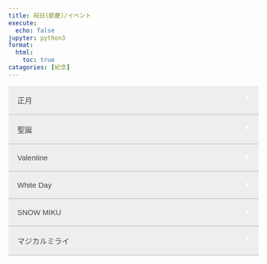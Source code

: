 ```yaml
---
title: 祝日(節慶)/イベント
execute:
  echo: false
jupyter: python3
format:
  html:
    toc: true
catagories: [紀念]
---
```


<button type="button" class="collapsible">正月</button>
<div class="coll-content">

```python

#!/usr/bin/env python
# coding: utf-8


import snscrape.modules.twitter as sntwitter
import pandas as pd
from IPython.display import display, HTML
import markdown


tweets_list = []   #Twitterフォロワー

# Using TwitterSearchScraper to scrape data and append tweets to list

for i,tweet in enumerate(sntwitter.TwitterSearchScraper('from:@pj_sekai あけましておめでとう').get_items()):
    tweets_list.append(tweet.url)

for i in range(len(tweets_list)):
    display(HTML('<h6 id="Header'+str(i+1)+'"></h6><br><blockquote class="twitter-tweet" style="height:50px"><a href="'+tweets_list[i]+'"></a></blockquote> <script async src="https://platform.twitter.com/widgets.js" charset="utf-8"></script>'))

```
</div>

<button type="button" class="collapsible">聖誕</button>
<div class="coll-content">

```python

#!/usr/bin/env python
# coding: utf-8


import snscrape.modules.twitter as sntwitter
import pandas as pd
from IPython.display import display, HTML
import markdown


tweets_list = []   #聖誕

# Using TwitterSearchScraper to scrape data and append tweets to list

for i,tweet in enumerate(sntwitter.TwitterSearchScraper('from:@pj_sekai #MerryChristmas -配布 -ゲーム').get_items()):
    tweets_list.append(tweet.url)

for i in range(len(tweets_list)):
    display(HTML('<h6 id="Header'+str(i+1)+'"></h6><br><blockquote class="twitter-tweet" style="height:50px"><a href="'+tweets_list[i]+'"></a></blockquote> <script async src="https://platform.twitter.com/widgets.js" charset="utf-8"></script>'))

```
</div>

<button type="button" class="collapsible">Valentine</button>
<div class="coll-content">

```python

#!/usr/bin/env python
# coding: utf-8


import snscrape.modules.twitter as sntwitter
import pandas as pd
from IPython.display import display, HTML
import markdown


tweets_list = []   #Valentine

# Using TwitterSearchScraper to scrape data and append tweets to list

for i,tweet in enumerate(sntwitter.TwitterSearchScraper('from:@pj_sekai Happy Valentine').get_items()):
    tweets_list.append(tweet.url)

for i in range(len(tweets_list)):
    display(HTML('<h6 id="Header'+str(i+1)+'"></h6><br><blockquote class="twitter-tweet" style="height:50px"><a href="'+tweets_list[i]+'"></a></blockquote> <script async src="https://platform.twitter.com/widgets.js" charset="utf-8"></script>'))

```
</div>

<button type="button" class="collapsible">White Day</button>
<div class="coll-content">

```python

#!/usr/bin/env python
# coding: utf-8


import snscrape.modules.twitter as sntwitter
import pandas as pd
from IPython.display import display, HTML
import markdown


tweets_list = []   #White Day

# Using TwitterSearchScraper to scrape data and append tweets to list

for i,tweet in enumerate(sntwitter.TwitterSearchScraper('from:@pj_sekai Happy White Day').get_items()):
    tweets_list.append(tweet.url)

for i in range(len(tweets_list)):
    display(HTML('<h6 id="Header'+str(i+1)+'"></h6><br><blockquote class="twitter-tweet" style="height:50px"><a href="'+tweets_list[i]+'"></a></blockquote> <script async src="https://platform.twitter.com/widgets.js" charset="utf-8"></script>'))

```
</div>

<button type="button" class="collapsible">SNOW MIKU</button>
<div class="coll-content">
  <blockquote class="twitter-tweet" style="height:50px"><a href="https://twitter.com/pj_sekai/status/1373091891806281728?s=20&t=ilAKT-jn2M3tIK3pQUG1FA"></a></blockquote> <script async src="https://platform.twitter.com/widgets.js" charset="utf-8"></script>
  <br>
  <blockquote class="twitter-tweet" style="height:50px"><a href="https://twitter.com/pj_sekai/status/1227223353691271168?s=20&t=ilAKT-jn2M3tIK3pQUG1FA"></a></blockquote> <script async src="https://platform.twitter.com/widgets.js" charset="utf-8"></script>
  
</div>

<button type="button" class="collapsible">マジカルミライ</button>
<div class="coll-content">
  <blockquote class="twitter-tweet" style="height:50px"><a href="https://twitter.com/pj_sekai/status/1340598300366438401?s=20&t=ilAKT-jn2M3tIK3pQUG1FA"></a></blockquote> <script async src="https://platform.twitter.com/widgets.js" charset="utf-8"></script>
  
</div>




<style>/* Style the button that is used to open and close the collapsible content */
.collapsible{
  background-color: #eee;
  color: #444;
  cursor: pointer;
  padding: 18px;
  width: 100%;
  border: none;
  text-align: left;
  outline: none;
  font-size: 15px;
}

/* Add a background color to the button if it is clicked on (add the .active class with JS), and when you move the mouse over it (hover) */
.active, .collapsible:hover {
  background-color: #ccc;
}

/* Style the collapsible content. Note: hidden by default */
.coll-content {
  padding: 0 12px;
  max-height: 0;
  overflow: hidden;
  transition: max-height 0.2s ease-out;
  border: solid 1px lightgrey;
}

.collapsible:after {
  content: '\02795'; /* Unicode character for "plus" sign (+) */
  font-size: 13px;
  color: white;
  float: right;
  margin-left: 5px;
}

.active:after {
  content: "\2796"; /* Unicode character for "minus" sign (-) */
}
</style>

<script>
var coll = document.getElementsByClassName("collapsible");
var i;

for (i = 0; i < coll.length; i++) {
  coll[i].addEventListener("click", function() {
    this.classList.toggle("active");
    var content = this.nextElementSibling;
    if (content.style.maxHeight) {
      content.style.maxHeight = null;
    } else {
      content.style.maxHeight = content.scrollHeight + "px";
    }
  });
}
</script>


